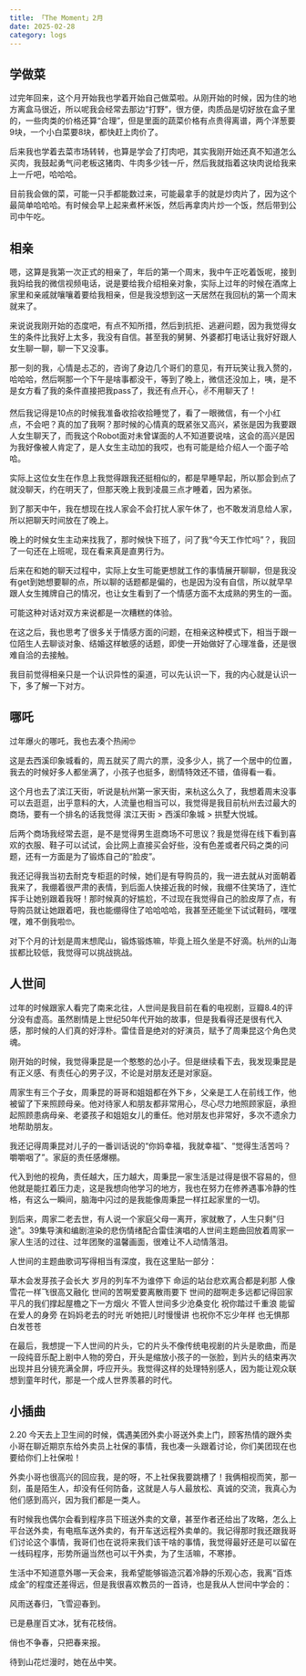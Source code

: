 ```yaml
---
title: 「The Moment」2月
date: 2025-02-28
category: logs
---
```


## 学做菜

过完年回来，这个月开始我也学着开始自己做菜啦。从刚开始的时候，因为住的地方离盒马很近，所以呢我会经常去那边“打野”，很方便，肉质品是切好放在盒子里的，一些肉类的价格还算“合理”，但是里面的蔬菜价格有点贵得离谱，两个洋葱要9块，一个小白菜要8块，都快赶上肉价了。

后来我也学着去菜市场转转，也算是学会了打肉吧，其实我刚开始还真不知道怎么买肉，我鼓起勇气问老板这猪肉、牛肉多少钱一斤，然后我就指着这块肉说给我来上一斤吧，哈哈哈。

目前我会做的菜，可能一只手都能数过来，可能最拿手的就是炒肉片了，因为这个最简单哈哈哈。有时候会早上起来煮杯米饭，然后再拿肉片炒一个饭，然后带到公司中午吃。

## 相亲

嗯，这算是我第一次正式的相亲了，年后的第一个周末，我中午正吃着饭呢，接到我妈给我的微信视频电话，说是要给我介绍相亲对象，实际上过年的时候在酒席上家里和亲戚就嚷嚷着要给我相亲，但是我没想到这一天居然在我回杭的第一个周末就来了。

来说说我刚开始的态度吧，有点不知所措，然后到抗拒、逃避问题，因为我觉得女生的条件比我好上太多，我没有自信。甚至我的舅舅、外婆都打电话让我好好跟人女生聊一聊，聊一下又没事。

那一刻的我，心情是忐忑的，咨询了身边几个哥们的意见，有开玩笑让我入赘的，哈哈哈，然后啊那一个下午是啥事都没干，等到了晚上，微信还没加上，咦，是不是女方看了我的条件直接把我pass了，我还有点开心，✌不用聊天了！

然后我记得是10点的时候我准备收拾收拾睡觉了，看了一眼微信，有一个小红点，不会吧？真的加了我啊？那时候的心情真的既紧张又高兴，紧张是因为我要跟人女生聊天了，而我这个Robot面对未曾谋面的人不知道要说啥，这会的高兴是因为我好像被人肯定了，是人女生主动加的我哎，也有可能是给介绍人一个面子哈哈。

实际上这位女生在作息上我觉得跟我还挺相似的，都是早睡早起，所以那会到点了就没聊天，约在明天了，但那天晚上我到凌晨三点才睡着，因为紧张。

到了那天中午，我在想现在找人家会不会打扰人家午休了，也不敢发消息给人家，所以把聊天时间放在了晚上。

晚上的时候女生主动来找我了，那时候快下班了，问了我“今天工作忙吗”？，我回了一句还在上班呢，现在看来真是直男行为。

后来在和她的聊天过程中，实际上女生可能更想就工作的事情展开聊聊，但是我没有get到她想要聊的点，所以聊的话题都是偏的，也是因为没有自信，所以就早早跟人女生摊牌自己的情况，也让女生看到了一个情感方面不太成熟的男生的一面。

可能这种对话对双方来说都是一次糟糕的体验。

在这之后，我也思考了很多关于情感方面的问题，在相亲这种模式下，相当于跟一位陌生人去聊谈对象、结婚这样敏感的话题，即使一开始做好了心理准备，还是很难自洽的去接触。

我目前觉得相亲只是一个认识异性的渠道，可以先认识一下，我的内心就是认识一下，多了解一下对方。

## 哪吒

过年爆火的哪吒，我也去凑个热闹🤓  

<ImagePreview src='/memories/neza1.webp' />

<ImagePreview src='/memories/neza2.webp' />

这是去西溪印象城看的，周五就买了周六的票，没多少人，挑了一个居中的位置，我去的时候好多人都坐满了，小孩子也挺多，剧情特效还不错，值得看一看。  

这个月也去了滨江天街，听说是杭州第一家天街，来杭这么久了，我想着周末没事可以去逛逛，出乎意料的大，人流量也相当可以，我觉得是我目前杭州去过最大的商场，要有一个排名的话我觉得 滨江天街 > 西溪印象城 > 拱墅大悦城。  

后两个商场我经常去逛，是不是觉得男生逛商场不可思议？我是觉得在线下看到喜欢的衣服、鞋子可以试试，会比网上直接买会好些，没有色差或者尺码之类的问题，还有一方面是为了锻炼自己的“脸皮”。  

我还记得我当初去耐克专柜逛的时候，她们是有导购员的，我一进去就从对面朝着我来了，我绷着很严肃的表情，到后面人快接近我的时候，我绷不住笑场了，连忙挥手让她别跟着我呀！那时候真的好尴尬，不过现在我觉得自己的脸皮厚了点，有导购员就让她跟着吧，我也能绷得住了哈哈哈哈，我甚至还能坐下试试鞋码，嘿嘿嘿，难不倒我啦🤓。

对下个月的计划是周末想爬山，锻炼锻炼嘛，毕竟上班久坐是不好滴。杭州的山海拔都比较低，我觉得可以挑战挑战。


## 人世间

过年的时候跟家人看完了南来北往，人世间是我目前在看的电视剧，豆瓣8.4的评分没有虚高。虽然剧情是上世纪50年代开始的故事，但是我看得还是很有代入感，那时候的人们真的好淳朴。雷佳音是绝对的好演员，赋予了周秉昆这个角色灵魂。

刚开始的时候，我觉得秉昆是一个憨憨的怂小子。但是继续看下去，我发现秉昆是有正义感、有责任心的男子汉，不论是对朋友还是对家庭。

周家生有三个子女，周秉昆的哥哥和姐姐都在外下乡，父亲是工人在前线工作，他被留了下来照顾母亲。他对待家人和朋友都非常用心，尽心尽力地照顾家庭，承担起照顾患病母亲、老婆孩子和姐姐女儿的重任。他对朋友也非常好，多次不遗余力地帮助朋友。

我还记得周秉昆对儿子的一番训话说的“你妈幸福，我就幸福”、“觉得生活苦吗？嚼嚼咽了”。家庭的责任感爆棚。

代入到他的视角，责任越大，压力越大，周秉昆一家生活是过得是很不容易的，但他就是能扛着压力走，这是我想向他学习的地方，我也在努力在修养遇事冷静的性格，有这么一瞬间，脑海中闪过的是我能像周秉昆一样扛起家里的一切。

到后来，周家二老去世，有人说一个家庭父母一离开，家就散了，人生只剩"归途"。39集导演和编剧渲染的悲伤情绪配合雷佳演唱的人世间主题曲回放着周家一家人生活的过往、过年团聚的温馨画面，很难让不人动情落泪。

人世间的主题曲歌词写得相当有深度，我在这里贴一部分：

<div style={{textAlign: 'center'}}>
草木会发芽孩子会长大  
岁月的列车不为谁停下  
命运的站台悲欢离合都是刹那  
人像雪花一样飞很高又融化  
世间的苦啊爱要离散雨要下  
世间的甜啊走多远都记得回家  
平凡的我们撑起屋檐之下一方烟火  
不管人世间多少沧桑变化  
祝你踏过千重浪  
能留在爱人的身旁  
在妈妈老去的时光  
听她把儿时慢慢讲  
也祝你不忘少年样  
也无惧那白发苍苍
</div>

在最后，我想提一下人世间的片头，它的片头不像传统电视剧的片头是歌曲，而是一段纯音乐配上剧中人物的旁白，开头是缩放小孩子的一张脸，到片头的结束再次出现并且分镜充满全屏，呼应开头。我觉得这样的处理特别感人，因为能让观众联想到童年时代，那是一个成人世界羡慕的时代。

## 小插曲

2.20 今天去上卫生间的时候，偶遇美团外卖小哥送外卖上门，顾客热情的跟外卖小哥在聊近期京东给外卖员上社保的事情，我也凑一头跟着讨论，你们美团现在也要给你们上社保啦！  

外卖小哥也很高兴的回应我，是的呀，不上社保我要跳槽了！我俩相视而笑，那一刻，虽是陌生人，却没有任何防备，这就是人与人最放松、真诚的交流，我真心为他们感到高兴，因为我们都是一类人。  

有时候我也偶尔会看到程序员下班送外卖的文章，甚至作者还给出了攻略，怎么上平台送外卖，有电瓶车送外卖的，有开车送远程外卖单的。我记得那时我还跟我哥们讨论这个事情，我哥们也在说将来我们该干啥的事情，我觉得最好还是可以留在一线码程序，形势所逼当然也可以干外卖，为了生活嘛，不寒掺。  

生活中不知道意外哪一天会来，我希望能够锻造沉着冷静的乐观心态，我离“百炼成金”的程度还差得远，但是我很喜欢教员的一首诗，也是我从人世间中学会的：  

<div style={{textAlign: 'center'}}>
风雨送春归，飞雪迎春到。

已是悬崖百丈冰，犹有花枝俏。

俏也不争春，只把春来报。

待到山花烂漫时，她在丛中笑。
</div>
